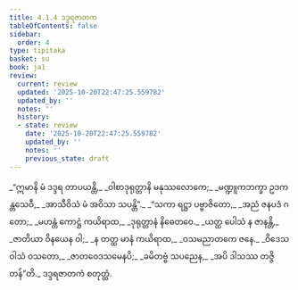 ```yaml
---
title: 4.1.4 ဒဒ္ဒရဇာတက
tableOfContents: false
sidebar:
  order: 4
type: tipitaka
basket: su
book: ja1
review:
  current: review
  updated: '2025-10-20T22:47:25.559782'
  updated_by: ''
  notes: ''
  history:
  - state: review
    date: '2025-10-20T22:47:25.559782'
    updated_by: ''
    notes: ''
    previous_state: draft
---
```



<DynamicBreadcrumb />


<ReviewStatus review={frontmatter.review} showDetails={true} />

<HypothesisAnnotation frontmatter={frontmatter} />

<Division number="13" book="ja1" e="ch" v="22" p="95">

<Paragraph number="898" type="verses" book="ja1">
_“ဣမာနိ မံ ဒဒ္ဒရ တာပယန္တိ,_  
_ဝါစာဒုရုတ္တာနိ မနုဿလောကေ;_  
_မဏ္ဍူကဘက္ခာ ဥဒကန္တသေဝီ,_  
_အာသီဝိသံ မံ အဝိသာ သပန္တိ”._  

</Paragraph>

</Division>
<Division number="14" book="ja1" e="ch" v="22" p="95">

<Paragraph number="899" type="verses" book="ja1">
_“သကာ ရဋ္ဌာ ပဗ္ဗာဇိတော,_  
_အညံ ဇနပဒံ ဂတော;_  
_မဟန္တံ ကောဋ္ဌံ ကယိရာထ,_  
_ဒုရုတ္တာနံ နိဓေတဝေ._  

</Paragraph>

</Division>
<Division number="15" book="ja1" e="ch" v="22" p="95">

<Paragraph number="900" type="verses" book="ja1">
_ယတ္ထ ပေါသံ န ဇာနန္တိ,_  
_ဇာတိယာ ဝိနယေန ဝါ;_  
_န တတ္ထ မာနံ ကယိရာထ,_  
_ဝသမညာတကေ ဇနေ._  

</Paragraph>

</Division>
<Division number="16" book="ja1" e="ch" v="22" p="95">

<Paragraph number="901" type="verses" book="ja1">
_ဝိဒေသဝါသံ ဝသတော,_  
_ဇာတဝေဒသမေနပိ;_  
_ခမိတဗ္ဗံ သပညေန,_  
_အပိ ဒါသဿ တဇ္ဇိတန်”တိ._  


</Paragraph>
</Division>

<Paragraph number="902" type="center" book="ja1">
ဒဒ္ဒရဇာတကံ စတုတ္ထံ.
</Paragraph>